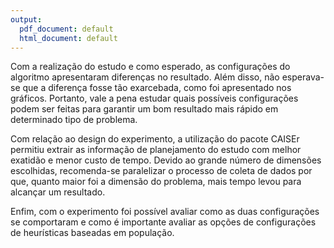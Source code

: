```yaml
---
output:
  pdf_document: default
  html_document: default
---
```


Com a realização do estudo e como esperado, as configurações do algoritmo apresentaram diferenças no resultado. Além disso, não esperava-se que a diferença fosse tão exarcebada, como foi apresentado nos gráficos. Portanto, vale a pena estudar quais possíveis configurações podem ser feitas para garantir um bom resultado mais rápido em determinado tipo de problema.

Com relação ao design do experimento, a utilização do pacote CAISEr permitiu extrair as informação de planejamento do estudo com melhor exatidão e menor custo de tempo. Devido ao grande número de dimensões escolhidas, recomenda-se paralelizar o processo de coleta de dados por que, quanto maior foi a dimensão do problema, mais tempo levou para alcançar um resultado. 

Enfim, com o experimento foi possível avaliar como as duas configurações se comportaram e como é importante avaliar as opções de configurações de heurísticas baseadas em população.